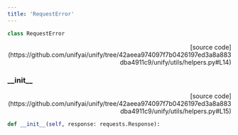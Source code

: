 ```yaml
---
title: 'RequestError'
---
```


```python
class RequestError
```

<p align="right">[source code](https://github.com/unifyai/unify/tree/42aeea974097f7b0426197ed3a8a883dba4911c9/unify/utils/helpers.py#L14)</p>



### \_\_init\_\_

<p align="right">[source code](https://github.com/unifyai/unify/tree/42aeea974097f7b0426197ed3a8a883dba4911c9/unify/utils/helpers.py#L15)</p>

```python
def __init__(self, response: requests.Response):
```

